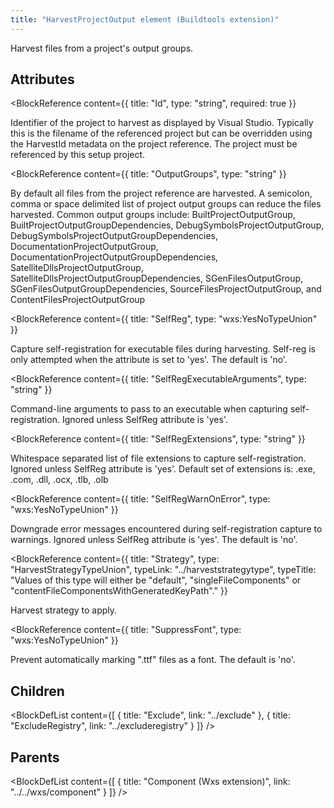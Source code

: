 ```yaml
---
title: "HarvestProjectOutput element (Buildtools extension)"
---
```



Harvest files from a project's output groups.


## Attributes

<BlockWrapper>

  <BlockReference
    content={{
      title: "Id",
      type: "string",
      required: true
    }}
  >
  Identifier of the project to harvest as displayed by Visual Studio. Typically this is the filename of the referenced project but can be overridden using the HarvestId metadata on the project reference. The project must be referenced by this setup project.
  </BlockReference>

  <BlockReference
    content={{
      title: "OutputGroups",
      type: "string"
    }}
  >
  By default all files from the project reference are harvested. A semicolon, comma or space delimited list of project output groups can reduce the files harvested. Common output groups include:
   BuiltProjectOutputGroup,
   BuiltProjectOutputGroupDependencies,
   DebugSymbolsProjectOutputGroup,
   DebugSymbolsProjectOutputGroupDependencies,
   DocumentationProjectOutputGroup,
   DocumentationProjectOutputGroupDependencies,
   SatelliteDllsProjectOutputGroup,
   SatelliteDllsProjectOutputGroupDependencies,
   SGenFilesOutputGroup,
   SGenFilesOutputGroupDependencies,
   SourceFilesProjectOutputGroup,
   and ContentFilesProjectOutputGroup
  </BlockReference>

  <BlockReference
    content={{
      title: "SelfReg",
      type: "wxs:YesNoTypeUnion"
    }}
  >
  Capture self-registration for executable files during harvesting. Self-reg is only attempted when the attribute is set to 'yes'. The default is 'no'.
  </BlockReference>

  <BlockReference
    content={{
      title: "SelfRegExecutableArguments",
      type: "string"
    }}
  >
  Command-line arguments to pass to an executable when capturing self-registration. Ignored unless SelfReg attribute is 'yes'.
  </BlockReference>

  <BlockReference
    content={{
      title: "SelfRegExtensions",
      type: "string"
    }}
  >
  Whitespace separated list of file extensions to capture self-registration. Ignored unless SelfReg attribute is 'yes'. Default set of extensions is: .exe, .com, .dll, .ocx, .tlb, .olb
  </BlockReference>

  <BlockReference
    content={{
      title: "SelfRegWarnOnError",
      type: "wxs:YesNoTypeUnion"
    }}
  >
  Downgrade error messages encountered during self-registration capture to warnings. Ignored unless SelfReg attribute is 'yes'. The default is 'no'.
  </BlockReference>

  <BlockReference
    content={{
      title: "Strategy",
      type: "HarvestStrategyTypeUnion",
      typeLink: "../harveststrategytype",
      typeTitle: "Values of this type will either be \"default\", \"singleFileComponents\" or \"contentFileComponentsWithGeneratedKeyPath\"."
    }}
  >
  Harvest strategy to apply.
  </BlockReference>

  <BlockReference
    content={{
      title: "SuppressFont",
      type: "wxs:YesNoTypeUnion"
    }}
  >
  Prevent automatically marking ".ttf" files as a font. The default is 'no'.
  </BlockReference>

</BlockWrapper>

## Children

<BlockDefList content={[
    {
      title: "Exclude",
      link: "../exclude"
    },
    {
      title: "ExcludeRegistry",
      link: "../excluderegistry"
    }
  ]}
/>

## Parents

<BlockDefList content={[
    {
      title: "Component (Wxs extension)",
      link: "../../wxs/component"
    }
  ]}
/>